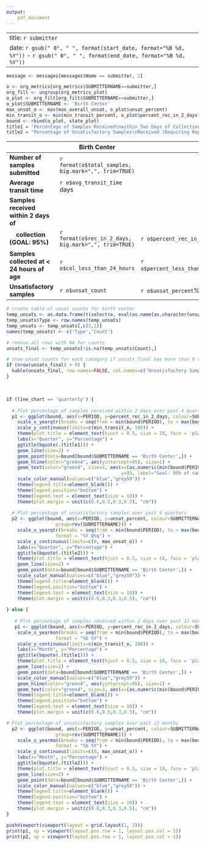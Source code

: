 ```yaml
---
output:
    pdf_document
---
```

---
title: `r submitter`
date: `r gsub(" 0", " ", format(start_date, format="%B %d, %Y"))` - `r gsub(" 0", " ", format(end_date, format="%B %d, %Y"))`
---
\pagenumbering{gobble}

```r
message <- messages[messages$Name == submitter, 2]
```

```r
o <- org_metrics[org_metrics$SUBMITTERNAME==submitter,]
org_filt <- ungroup(org_metrics_plot)
o_plot <- org_filt[org_filt$SUBMITTERNAME==submitter,]
o_plot$SUBMITTERNAME <- 'Birth Center'
max_unsat_o <- max(max_overall_unsat, o_plot$unsat_percent)
min_transit_o <- min(min_transit_percent, o_plot$percent_rec_in_2_days)
bound <- rbind(o_plot, state_plot)
title1 = "Percentage of Samples Received\nwithin Two Days of Collection"
title2 = "Percentage of Unsatisfactory Samples\nReceived (Requiring Repeat Collection)"
```

|      | Birth Center || Virginia |
| -------------------------------------|--------|--------|---------|
| **Number of samples submitted** | `r format(o$total_samples, big.mark=",", trim=TRUE)` |  | `r format(state$total_samples, big.mark=",", trim=TRUE)` |
| **Average transit time** | `r o$avg_transit_time` days |  | `r state$avg_transit_time` days |
| **Samples received within 2 days of** |  |  |  | 
| **&nbsp;&nbsp;&nbsp;&nbsp;collection (GOAL: 95%)** | `r format(o$rec_in_2_days, big.mark=",", trim=TRUE)` | `r o$percent_rec_in_2_days`% | `r state$percent_rec_in_2_days`% |
| **Samples collected at < 24 hours of age** | `r o$col_less_than_24_hours` | `r o$percent_less_than_24_hours`% | `r state$percent_less_than_24_hours`%
| **Unsatisfactory samples** | `r o$unsat_count` |  `r o$unsat_percent`% | `r state$unsat_percent`% |

```r
# create table of unsat counts for birth center
temp_unsats <- as.data.frame(t(select(o, eval(as.name(as.character(unsats$description[1]))):eval(as.name(as.character(unsats$description[nrow(unsats)]))))))
temp_unsats$Type <- row.names(temp_unsats)
temp_unsats <- temp_unsats[,c(2,1)]
names(temp_unsats) <- c('Type','Count')

# remove all rows with NA for counts
unsats_final <- temp_unsats[!is.na(temp_unsats$Count),]

# show unsat counts for each category if unsats_final has more than 0 observations
if (nrow(unsats_final) > 0) {
  kable(unsats_final, row.names=FALSE, col.names=c('Unsatisfactory Samples','Count'))
}
```

&nbsp;&nbsp;  

```r

if (line_chart == 'quarterly') {
  
  # Plot percentage of samples received within 2 days over past 4 quarters
  p1 <- ggplot(bound, aes(x=PERIOD, y=percent_rec_in_2_days, colour=SUBMITTERNAME, group=rev(SUBMITTERNAME))) +
    scale_x_yearqtr(breaks = seq(from = min(bound$PERIOD), to = max(bound$PERIOD), by = 0.25), format = "%Y Q%q") +
    scale_y_continuous(limits=c(min_transit_o, 100)) +
    theme(plot.title = element_text(hjust = 0.5, size = 10, face = 'plain')) +
    labs(x="Quarter", y="Percentage") +
    ggtitle(bquote(.(title1))) + 
    geom_line(size=2) +
    geom_point(data=bound[bound$SUBMITTERNAME == 'Birth Center',]) +
    geom_hline(color="green4", aes(yintercept=95), size=1) +
    geom_text(color="green4", size=3, aes(x=(as.numeric(min(bound$PERIOD)) + .2), 
                                          y=93, label="Goal: 95% of samples", vjust=1)) + 
    scale_color_manual(values=c("blue","grey59")) +
    theme(legend.title=element_blank()) + 
    theme(legend.position="bottom") +
    theme(legend.text = element_text(size = 10)) +
    theme(plot.margin = unit(c(0.6,0.5,0.3,0.3), "cm"))
  
  # Plot percentage of unsatisfactory samples over past 4 quarters
  p2 <- ggplot(bound, aes(x=PERIOD, y=unsat_percent, colour=SUBMITTERNAME, 
                  group=rev(SUBMITTERNAME))) +
    scale_x_yearqtr(breaks = seq(from = min(bound$PERIOD), to = max(bound$PERIOD), by = 0.25),
                  format = "%Y Q%q") +
    scale_y_continuous(limits=c(0, max_unsat_o)) +
    labs(x="Quarter", y="Percentage") +
    ggtitle(bquote(.(title2))) + 
    theme(plot.title = element_text(hjust = 0.5, size = 10, face = 'plain')) +
    geom_line(size=2) +
    geom_point(data=bound[bound$SUBMITTERNAME == 'Birth Center',]) +
    scale_color_manual(values=c("blue","grey59")) +
    theme(legend.title=element_blank()) +
    theme(legend.position="bottom") +
    theme(legend.text = element_text(size = 10)) +
    theme(plot.margin = unit(c(0.6,0.3,0.3,0.5), "cm"))
  
} else {
  
   # Plot percentage of samples received within 2 days over past 12 months
   p1 <- ggplot(bound, aes(x=PERIOD, y=percent_rec_in_2_days, colour=SUBMITTERNAME, group=rev(SUBMITTERNAME))) +
    scale_x_yearmon(breaks = seq(from = min(bound$PERIOD), to = max(bound$PERIOD), by = 0.25),
                  format = "%b %Y") +
    scale_y_continuous(limits=c(min_transit_o, 100)) +
    labs(x="Month", y="Percentage") +
    ggtitle(bquote(.(title1))) + 
    theme(plot.title = element_text(hjust = 0.5, size = 10, face = 'plain')) +
    geom_line(size=2) +
    geom_point(data=bound[bound$SUBMITTERNAME == 'Birth Center',]) +
    scale_color_manual(values=c("blue","grey59")) +
    geom_hline(color="green4", aes(yintercept=95), size=1) +
    geom_text(color="green4", size=3, aes(x=(as.numeric(min(bound$PERIOD)) + .25), y=93, label="Goal: 95% of samples", vjust=1)) + 
    theme(legend.title=element_blank()) + 
    theme(legend.position="bottom") +
    theme(legend.text = element_text(size = 10)) +
    theme(plot.margin = unit(c(0.6,0.5,0.3,0.3), "cm"))

# Plot percentage of unsatisfactory samples over past 12 months
  p2 <- ggplot(bound, aes(x=PERIOD, y=unsat_percent, colour=SUBMITTERNAME, 
                  group=rev(SUBMITTERNAME))) +
    scale_x_yearmon(breaks = seq(from = min(bound$PERIOD), to = max(bound$PERIOD), by = 0.25),
                  format = "%b %Y") +
    scale_y_continuous(limits=c(0, max_unsat_o)) +
    labs(x="Month", y="Percentage") +
    ggtitle(bquote(.(title2))) + 
    theme(plot.title = element_text(hjust = 0.5, size = 10, face = 'plain')) +
    geom_line(size=2) +
    geom_point(data=bound[bound$SUBMITTERNAME == 'Birth Center',]) +
    scale_color_manual(values=c("blue","grey59")) +
    theme(legend.title=element_blank()) +
    theme(legend.position="bottom") +
    theme(legend.text = element_text(size = 10)) +
    theme(plot.margin = unit(c(0.6,0.3,0.3,0.5), "cm"))
}

pushViewport(viewport(layout = grid.layout(1, 2)))
print(p1, vp = viewport(layout.pos.row = 1, layout.pos.col = 1))
print(p2, vp = viewport(layout.pos.row = 1, layout.pos.col = 2))

```

\begin{center}
`r if(!identical(message,character(0))) {message}`
\end{center}